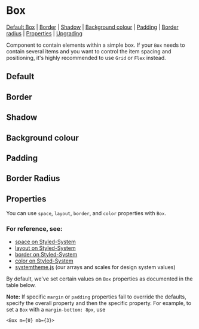 
<Meta of={stories} />

# Box

[Default Box](#default) | [Border](#border) | [Shadow](#shadow) | [Background colour](#background-colour) | [Padding](#padding) | [Border radius](#border-radius) | [Properties](#properties) | [Upgrading](#upgrading)

Component to contain elements within a simple box. If your `Box` needs to contain several items and you want to control the item spacing and positioning, it's highly recommended to use `Grid` or `Flex` instead.

## Default

<Canvas>
  <Story id="components-box--basic-box" />
</Canvas>

## Border

<Canvas>
  <Story id="components-box--border-box" />
</Canvas>

## Shadow

<Canvas>
  <Story id="components-box--shadow" />
</Canvas>

## Background colour

<Canvas>
  <Story id="components-box--background-colour" />
</Canvas>

## Padding

<Canvas>
  <Story id="components-box--padding" />
</Canvas>

## Border Radius

<Canvas>
  <Story id="components-box--border-radius" />
</Canvas>

## Properties

You can use `space`, `layout`, `border`, and `color` properties with `Box`.

### For reference, see:

- [space on Styled-System](https://styled-system.com/table#space)
- [layout on Styled-System](https://styled-system.com/table#layout)
- [border on Styled-System](https://styled-system.com/table#border)
- [color on Styled-System](https://styled-system.com/table#color)
- [systemtheme.js](https://github.com/orchestrated-io/orcs-design-system/blob/master/packages/orcs-design-system/lib/systemtheme.js) (our arrays and scales for design system values)

By default, we've set certain values on `Box` properties as documented in the table below.

<Controls />

**Note:** If specific `margin` or `padding` properties fail to override the defaults, specify the overall property and then the specific property. For example, to set a `Box` with a `margin-bottom: 8px`, use

`<Box m={0} mb={3}>`
